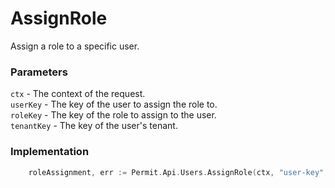 # AssignRole

Assign a role to a specific user.

### Parameters

`ctx` -  The context of the request.<br/>
`userKey` - The key of the user to assign the role to.<br/>
`roleKey` - The key of the role to assign to the user.<br/>
`tenantKey` - The key of the user's tenant.<br/>


### Implementation

```go
	roleAssignment, err := Permit.Api.Users.AssignRole(ctx, "user-key", "role-key", "tenant-key")
```
